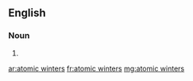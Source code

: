 ==English==

===Noun===
{{head|en|plural|head=[[atomic]] [[winter]]s}}

# {{plural of|atomic winter|lang=en}}

[[ar:atomic winters]]
[[fr:atomic winters]]
[[mg:atomic winters]]